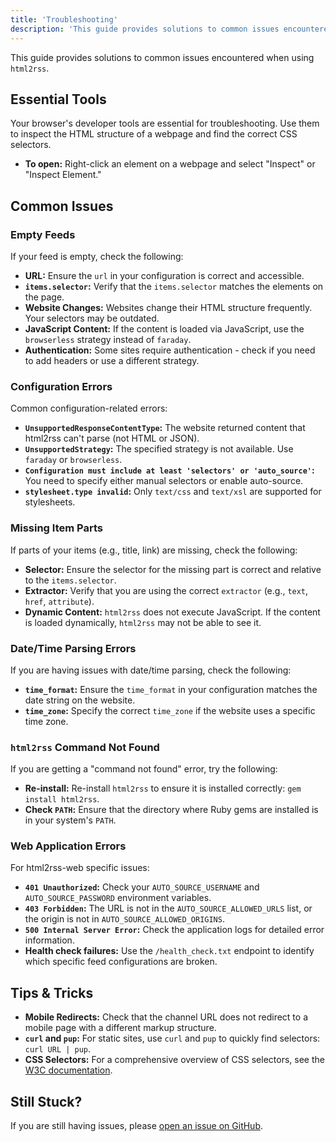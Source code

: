 ```yaml
---
title: 'Troubleshooting'
description: 'This guide provides solutions to common issues encountered when using html2rss.'
---
```


This guide provides solutions to common issues encountered when using `html2rss`.

## Essential Tools

Your browser's developer tools are essential for troubleshooting. Use them to inspect the HTML structure of a webpage and find the correct CSS selectors.

- **To open:** Right-click an element on a webpage and select "Inspect" or "Inspect Element."

## Common Issues

### Empty Feeds

If your feed is empty, check the following:

- **URL:** Ensure the `url` in your configuration is correct and accessible.
- **`items.selector`:** Verify that the `items.selector` matches the elements on the page.
- **Website Changes:** Websites change their HTML structure frequently. Your selectors may be outdated.
- **JavaScript Content:** If the content is loaded via JavaScript, use the `browserless` strategy instead of `faraday`.
- **Authentication:** Some sites require authentication - check if you need to add headers or use a different strategy.

### Configuration Errors

Common configuration-related errors:

- **`UnsupportedResponseContentType`:** The website returned content that html2rss can't parse (not HTML or JSON).
- **`UnsupportedStrategy`:** The specified strategy is not available. Use `faraday` or `browserless`.
- **`Configuration must include at least 'selectors' or 'auto_source'`:** You need to specify either manual selectors or enable auto-source.
- **`stylesheet.type invalid`:** Only `text/css` and `text/xsl` are supported for stylesheets.

### Missing Item Parts

If parts of your items (e.g., title, link) are missing, check the following:

- **Selector:** Ensure the selector for the missing part is correct and relative to the `items.selector`.
- **Extractor:** Verify that you are using the correct `extractor` (e.g., `text`, `href`, `attribute`).
- **Dynamic Content:** `html2rss` does not execute JavaScript. If the content is loaded dynamically, `html2rss` may not be able to see it.

### Date/Time Parsing Errors

If you are having issues with date/time parsing, check the following:

- **`time_format`:** Ensure the `time_format` in your configuration matches the date string on the website.
- **`time_zone`:** Specify the correct `time_zone` if the website uses a specific time zone.

### `html2rss` Command Not Found

If you are getting a "command not found" error, try the following:

- **Re-install:** Re-install `html2rss` to ensure it is installed correctly: `gem install html2rss`.
- **Check `PATH`:** Ensure that the directory where Ruby gems are installed is in your system's `PATH`.

### Web Application Errors

For html2rss-web specific issues:

- **`401 Unauthorized`:** Check your `AUTO_SOURCE_USERNAME` and `AUTO_SOURCE_PASSWORD` environment variables.
- **`403 Forbidden`:** The URL is not in the `AUTO_SOURCE_ALLOWED_URLS` list, or the origin is not in `AUTO_SOURCE_ALLOWED_ORIGINS`.
- **`500 Internal Server Error`:** Check the application logs for detailed error information.
- **Health check failures:** Use the `/health_check.txt` endpoint to identify which specific feed configurations are broken.

## Tips & Tricks

- **Mobile Redirects:** Check that the channel URL does not redirect to a mobile page with a different markup structure.
- **`curl` and `pup`:** For static sites, use `curl` and `pup` to quickly find selectors: `curl URL | pup`.
- **CSS Selectors:** For a comprehensive overview of CSS selectors, see the [W3C documentation](https://www.w3.org/TR/selectors-4/#overview).

## Still Stuck?

If you are still having issues, please [open an issue on GitHub](https://github.com/html2rss/html2rss/issues).
